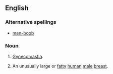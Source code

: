 ==English==

===Alternative spellings===
*[[man-boob]]

===Noun===
{{en-noun|sg=[[man]] [[boob]]}}
# [[w:man boobs|Gynecomastia]].
# {{slang}} An unusually large or [[fatty]] [[human]] [[male]] [[breast]].